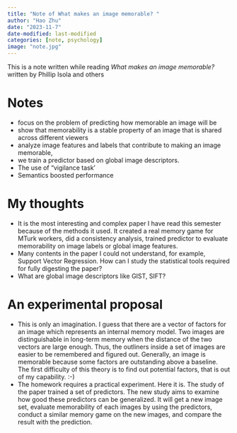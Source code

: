 ```yaml
---
title: "Note of What makes an image memorable? " 
author: "Hao Zhu" 
date: "2023-11-7" 
date-modified: last-modified 
categories: [note, psychology] 
image: "note.jpg" 
---
```


This is a note written while reading *What makes an image memorable?* written by Phillip Isola and others

# Notes

-   focus on the problem of predicting how memorable an image will be
-   show that memorability is a stable property of an image that is shared across different viewers
-   analyze image features and labels that contribute to making an image memorable,
-   we train a predictor based on global image descriptors.
-   The use of "vigilance task'
-   Semantics boosted performance

# My thoughts

-   It is the most interesting and complex paper I have read this semester because of the methods it used. It created a real memory game for MTurk workers, did a consistency analysis, trained predictor to evaluate memorability on image labels or global image features.
-   Many contents in the paper I could not understand, for example, Support Vector Regression. How can I study the statistical tools required for fully digesting the paper?
-   What are global image descriptors like GIST, SIFT?

# An experimental proposal

-   This is only an imagination. I guess that there are a vector of factors for an image which represents an internal memory model. Two images are distinguishable in long-term memory when the distance of the two vectors are large enough. Thus, the outliners inside a set of images are easier to be remembered and figured out. Generally, an image is memorable because some factors are outstanding above a baseline. The first difficulty of this theory is to find out potential factors, that is out of my capability. :-)
-   The homework requires a practical experiment. Here it is. The study of the paper trained a set of predictors. The new study aims to examine how good these predictors can be generalized. It will get a new image set, evaluate memorability of each images by using the predictors, conduct a similar memory game on the new images, and compare the result with the prediction.
